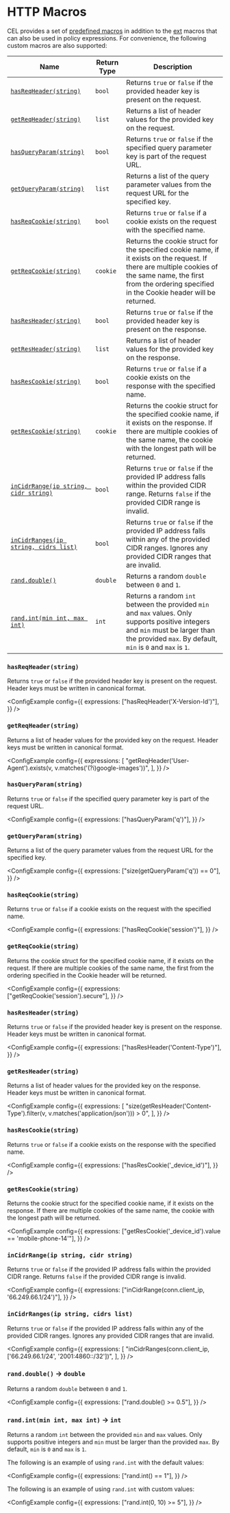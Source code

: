 
# HTTP Macros

CEL provides a set of [predefined macros](https://github.com/google/cel-spec/blob/master/doc/langdef.md#macros) in addition to the
[ext](https://pkg.go.dev/github.com/google/cel-go/ext#section-readme) macros that can also be used in policy expressions. For
convenience, the following custom macros are also supported:

| Name                                                                       | Return Type | Description                                                                                                                                                                                                        |
| -------------------------------------------------------------------------- | ----------- | ------------------------------------------------------------------------------------------------------------------------------------------------------------------------------------------------------------------ |
| [`hasReqHeader(string)`](#hasreqheaderstring)                              | `bool`      | Returns `true` or `false` if the provided header key is present on the request.                                                                                                                                    |
| [`getReqHeader(string)`](#getreqheaderstring)                              | `list`      | Returns a list of header values for the provided key on the request.                                                                                                                                               |
| [`hasQueryParam(string)`](#hasqueryparamstring)                            | `bool`      | Returns `true` or `false` if the specified query parameter key is part of the request URL.                                                                                                                         |
| [`getQueryParam(string)`](#getqueryparamstring)                            | `list`      | Returns a list of the query parameter values from the request URL for the specified key.                                                                                                                           |
| [`hasReqCookie(string)`](#hasreqcookiestring)                              | `bool`      | Returns `true` or `false` if a cookie exists on the request with the specified name.                                                                                                                               |
| [`getReqCookie(string)`](#getreqcookiestring)                              | `cookie`    | Returns the cookie struct for the specified cookie name, if it exists on the request. If there are multiple cookies of the same name, the first from the ordering specified in the Cookie header will be returned. |
| [`hasResHeader(string)`](#hasresheaderstring)                              | `bool`      | Returns `true` or `false` if the provided header key is present on the response.                                                                                                                                   |
| [`getResHeader(string)`](#getresheaderstring)                              | `list`      | Returns a list of header values for the provided key on the response.                                                                                                                                              |
| [`hasResCookie(string)`](#hasrescookiestring)                              | `bool`      | Returns `true` or `false` if a cookie exists on the response with the specified name.                                                                                                                              |
| [`getResCookie(string)`](#getrescookiestring)                              | `cookie`    | Returns the cookie struct for the specified cookie name, if it exists on the response. If there are multiple cookies of the same name, the cookie with the longest path will be returned.                          |
| [`inCidrRange(ip string, cidr string)`](#incidrrangeip-string-cidr-string) | `bool`      | Returns `true` or `false` if the provided IP address falls within the provided CIDR range. Returns `false` if the provided CIDR range is invalid.                                                                  |
| [`inCidrRanges(ip string, cidrs list)`](#incidrrangesip-string-cidrs-list) | `bool`      | Returns `true` or `false` if the provided IP address falls within any of the provided CIDR ranges. Ignores any provided CIDR ranges that are invalid.                                                              |
| [`rand.double()`](#randdouble--double)                                     | `double`    | Returns a random `double` between `0` and `1`.                                                                                                                                                                     |
| [`rand.int(min int, max int)`](#randintmin-int-max-int--int)               | `int`       | Returns a random `int` between the provided `min` and `max` values. Only supports positive integers and `min` must be larger than the provided `max`. By default, `min` is `0` and `max` is `1`.                   |

### `hasReqHeader(string)`

Returns `true` or `false` if the provided header key is present on the request. Header keys must be written in canonical format.

<ConfigExample
	config={{
		expressions: ["hasReqHeader('X-Version-Id')"],
	}}
/>

### `getReqHeader(string)`

Returns a list of header values for the provided key on the request. Header keys must be written in canonical format.

<ConfigExample
	config={{
		expressions: [
			"getReqHeader('User-Agent').exists(v, v.matches('(?i)google-images'))",
		],
	}}
/>

### `hasQueryParam(string)`

Returns `true` or `false` if the specified query parameter key is part of the request URL.

<ConfigExample
	config={{
		expressions: ["hasQueryParam('q')"],
	}}
/>

### `getQueryParam(string)`

Returns a list of the query parameter values from the request URL for the specified key.

<ConfigExample
	config={{
		expressions: ["size(getQueryParam('q')) == 0"],
	}}
/>

### `hasReqCookie(string)`

Returns `true` or `false` if a cookie exists on the request with the specified name.

<ConfigExample
	config={{
		expressions: ["hasReqCookie('session')"],
	}}
/>

### `getReqCookie(string)`

Returns the cookie struct for the specified cookie name, if it exists on the request. If there are multiple cookies of the same name, the first from the ordering specified in the Cookie header will be returned.

<ConfigExample
	config={{
		expressions: ["getReqCookie('session').secure"],
	}}
/>

### `hasResHeader(string)`

Returns `true` or `false` if the provided header key is present on the response. Header keys must be written in canonical format.

<ConfigExample
	config={{
		expressions: ["hasResHeader('Content-Type')"],
	}}
/>

### `getResHeader(string)`

Returns a list of header values for the provided key on the response. Header keys must be written in canonical format.

<ConfigExample
	config={{
		expressions: [
			"size(getResHeader('Content-Type').filter(v, v.matches('application/json'))) > 0",
		],
	}}
/>

### `hasResCookie(string)`

Returns `true` or `false` if a cookie exists on the response with the specified name.

<ConfigExample
	config={{
		expressions: ["hasResCookie('_device_id')"],
	}}
/>

### `getResCookie(string)`

Returns the cookie struct for the specified cookie name, if it exists on the response. If there are multiple cookies of the same name, the cookie with the longest path will be returned.

<ConfigExample
	config={{
		expressions: ["getResCookie('_device_id').value == 'mobile-phone-14'"],
	}}
/>

### `inCidrRange(ip string, cidr string)`

Returns `true` or `false` if the provided IP address falls within the provided CIDR range. Returns `false` if the provided CIDR range is invalid.

<ConfigExample
	config={{
		expressions: ["inCidrRange(conn.client_ip, '66.249.66.1/24')"],
	}}
/>

### `inCidrRanges(ip string, cidrs list)`

Returns `true` or `false` if the provided IP address falls within any of the provided CIDR ranges. Ignores any provided CIDR ranges that are invalid.

<ConfigExample
	config={{
		expressions: [
			"inCidrRanges(conn.client_ip, ['66.249.66.1/24', '2001:4860::/32'])",
		],
	}}
/>

### `rand.double()` → `double`

Returns a random `double` between `0` and `1`.

<ConfigExample
	config={{
		expressions: ["rand.double() >= 0.5"],
	}}
/>

### `rand.int(min int, max int)` → `int`

Returns a random `int` between the provided `min` and `max` values. Only
supports positive integers and `min` must be larger than the provided
`max`. By default, `min` is `0` and `max` is `1`.

The following is an example of using `rand.int` with the default values:

<ConfigExample
	config={{
		expressions: ["rand.int() == 1"],
	}}
/>

The following is an example of using `rand.int` with custom values:

<ConfigExample
	config={{
		expressions: ["rand.int(0, 10) >= 5"],
	}}
/>

